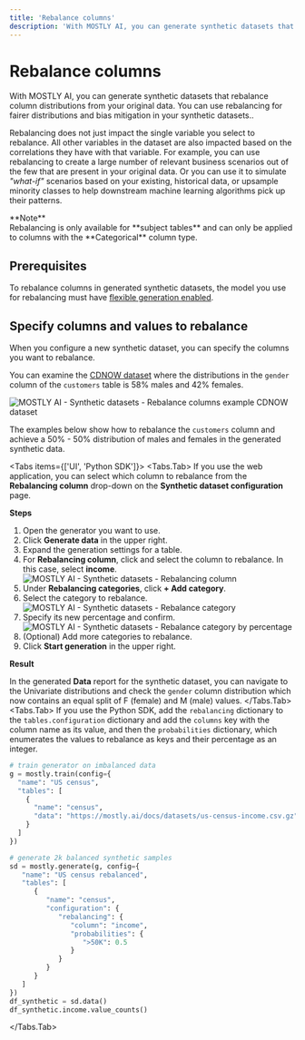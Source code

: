```yaml
---
title: 'Rebalance columns'
description: 'With MOSTLY AI, you can generate synthetic datasets that rebalance column distributions in your original data and observe impacts of fairer distributions and bias mitigation on the rest of the features from your original data.'
---
```



# Rebalance columns

With MOSTLY AI, you can generate synthetic datasets that rebalance column distributions from your original data. You can use rebalancing for fairer distributions and bias mitigation in your synthetic datasets..

Rebalancing does not just impact the single variable you select to rebalance. All other variables in the dataset are also impacted based on the correlations they have with that variable. For example, you can use rebalancing to create a large number of relevant business scenarios out of the few that are present in your original data. Or you can use it to simulate _"what-if"_ scenarios based on your existing, historical data, or upsample minority classes to help downstream machine learning algorithms pick up their patterns.

<CustomCallout type="tech">
**Note**<br />
Rebalancing is only available for **subject tables** and can only be applied to columns with the **Categorical** column type.
</CustomCallout>

## Prerequisites

To rebalance columns in generated synthetic datasets, the model you use for rebalancing must have [flexible generation enabled](/generators/configure/enable-flexible-generation).

## Specify columns and values to rebalance

When you configure a new synthetic dataset, you can specify the columns you want to rebalance.

You can examine the [CDNOW dataset](/datasets#cdnow-dataset) where the distributions in the `gender` column of the `customers` table is 58% males and 42% females.

<Image 
    src="/docs/docimages/synthetic-datasets/rebalance-columns/cdnow-gender-distribution.webp" 
    alt="MOSTLY AI - Synthetic datasets - Rebalance columns example CDNOW dataset" 
    width={450} 
    height={150}
/>

The examples below show how to rebalance the `customers` column and achieve a 50% - 50% distribution of males and females in the generated synthetic data.

<Tabs items={['UI', 'Python SDK']}>
<Tabs.Tab>
If you use the web application, you can select which column to rebalance from the **Rebalancing column** drop-down on the **Synthetic dataset configuration** page.

**Steps**

1. Open the generator you want to use.
2. Click **Generate data** in the upper right.
3. Expand the generation settings for a table.
4. For **Rebalancing column**, click and select the column to rebalance. In this case, select **income**.
    <Image 
        src="/docs/docimages/synthetic-datasets/rebalance-columns/rebalance-01-select-to-rebalance-income.webp" 
        alt="MOSTLY AI - Synthetic datasets - Rebalancing column" 
        width={800} 
        height={150}
    />
5. Under **Rebalancing categories**, click **+ Add category**.
6. Select the category to rebalance.
   <Image 
        src="/docs/docimages/synthetic-datasets/rebalance-columns/rebalance-02-select-category-to-rebalance.webp" 
        alt="MOSTLY AI - Synthetic datasets - Rebalance category" 
        width={800} 
        height={150}
    />
7. Specify its new percentage and confirm.
    <Image 
        src="/docs/docimages/synthetic-datasets/rebalance-columns/rebalance-03-specify-rebalance-percentage.webp" 
        alt="MOSTLY AI - Synthetic datasets - Rebalance category by percentage" 
        width={800} 
        height={150}
    />
8. (Optional) Add more categories to rebalance.
9. Click **Start generation** in the upper right.

**Result**

In the generated **Data** report for the synthetic dataset, you can navigate to the Univariate distributions and check the `gender` column distribution which now contains an equal split of F (female) and M (male) values.
</Tabs.Tab>
<Tabs.Tab>
If you use the Python SDK, add the `rebalancing` dictionary to the `tables.configuration` dictionary and add the `columns` key with the column name as its value, and then the `probabilities` dictionary, which enumerates the values to rebalance as keys and their percentage as an integer.
```python copy filename="python" {19-24}
# train generator on imbalanced data
g = mostly.train(config={
  "name": "US census",
  "tables": [
    {
      "name": "census",
      "data": "https://mostly.ai/docs/datasets/us-census-income.csv.gz"
    }
  ]
})

# generate 2k balanced synthetic samples
sd = mostly.generate(g, config={
   "name": "US census rebalanced",
   "tables": [
      {
         "name": "census",
         "configuration": {
            "rebalancing": {
               "column": "income",
               "probabilities": {
                  ">50K": 0.5
               }
            }
         }
      }
   ]
})
df_synthetic = sd.data()
df_synthetic.income.value_counts()
```
</Tabs.Tab>
</Tabs>